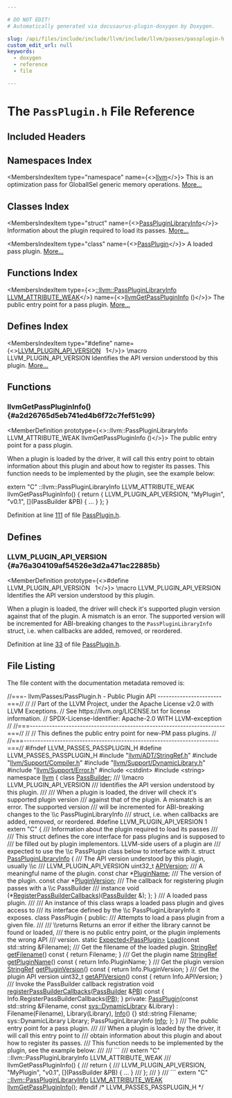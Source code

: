 ```yaml
---

# DO NOT EDIT!
# Automatically generated via docusaurus-plugin-doxygen by Doxygen.

slug: /api/files/include/include/llvm/include/llvm/passes/passplugin-h
custom_edit_url: null
keywords:
  - doxygen
  - reference
  - file

---
```





# The `PassPlugin.h` File Reference

<DoxygenPage pluginConfig={pluginConfig}>



## Included Headers

<IncludesList>
<IncludesListItem
  filePath="llvm/ADT/StringRef.h"
  permalink="/docs/api/files/include/include/llvm/include/llvm/adt/stringref-h"
  isLocal="true" />
<IncludesListItem
  filePath="llvm/Support/Compiler.h"
  permalink="/docs/api/files/include/include/llvm/include/llvm/support/compiler-h"
  isLocal="true" />
<IncludesListItem
  filePath="llvm/Support/DynamicLibrary.h"
  permalink="/docs/api/files/include/include/llvm/include/llvm/support/dynamiclibrary-h"
  isLocal="true" />
<IncludesListItem
  filePath="llvm/Support/Error.h"
  permalink="/docs/api/files/include/include/llvm/include/llvm/support/error-h"
  isLocal="true" />
<IncludesListItem
  filePath="cstdint"
  permalink=""
  isLocal="false" />
<IncludesListItem
  filePath="string"
  permalink=""
  isLocal="false" />
</IncludesList>

## Namespaces Index

<MembersIndex>

<MembersIndexItem
  type="namespace"
  name={<><a href="/docs/api/namespaces/llvm">llvm</a></>}>
This is an optimization pass for GlobalISel generic memory operations. <a href="/docs/api/namespaces/llvm/#details">More...</a>
</MembersIndexItem>

</MembersIndex>

## Classes Index

<MembersIndex>

<MembersIndexItem
  type="struct"
  name={<><a href="/docs/api/structs/llvm/passpluginlibraryinfo">PassPluginLibraryInfo</a></>}>
Information about the plugin required to load its passes. <a href="/docs/api/structs/llvm/passpluginlibraryinfo/#details">More...</a>
</MembersIndexItem>

<MembersIndexItem
  type="class"
  name={<><a href="/docs/api/classes/llvm/passplugin">PassPlugin</a></>}>
A loaded pass plugin. <a href="/docs/api/classes/llvm/passplugin/#details">More...</a>
</MembersIndexItem>

</MembersIndex>

## Functions Index

<MembersIndex>

<MembersIndexItem
  type={<><a href="/docs/api/structs/llvm/passpluginlibraryinfo">::llvm::PassPluginLibraryInfo</a> <a href="/docs/api/files/include/include/llvm/include/llvm/support/compiler-h/#aa874be876d9bf6f48931e94c251734ce">LLVM&#95;ATTRIBUTE&#95;WEAK</a></>}
  name={<><a href="#a2d26765d5eb741ed4b6f72c7fef51c99">llvmGetPassPluginInfo</a> ()</>}>
The public entry point for a pass plugin. <a href="#a2d26765d5eb741ed4b6f72c7fef51c99">More...</a>
</MembersIndexItem>

</MembersIndex>

## Defines Index

<MembersIndex>

<MembersIndexItem
  type="#define"
  name={<><a href="#a76a304109af54526e3d2a471ac22885b">LLVM&#95;PLUGIN&#95;API&#95;VERSION</a>&nbsp;&nbsp;&nbsp;1</>}>
\\macro LLVM&#95;PLUGIN&#95;API&#95;VERSION Identifies the API version understood by this plugin. <a href="#a76a304109af54526e3d2a471ac22885b">More...</a>
</MembersIndexItem>

</MembersIndex>


<SectionDefinition>

## Functions

### llvmGetPassPluginInfo() {#a2d26765d5eb741ed4b6f72c7fef51c99}

<MemberDefinition
  prototype={<>::llvm::PassPluginLibraryInfo LLVM&#95;ATTRIBUTE&#95;WEAK llvmGetPassPluginInfo ()</>}>
The public entry point for a pass plugin.

When a plugin is loaded by the driver, it will call this entry point to obtain information about this plugin and about how to register its passes. This function needs to be implemented by the plugin, see the example below:


<ProgramListing>

<CodeLine><Highlight kind="normal">extern &quot;C&quot; ::llvm::PassPluginLibraryInfo LLVM&#95;ATTRIBUTE&#95;WEAK</Highlight></CodeLine>
<CodeLine><Highlight kind="normal">llvmGetPassPluginInfo() &#123;</Highlight></CodeLine>
<CodeLine><Highlight kind="normal">  return &#123;</Highlight></CodeLine>
<CodeLine><Highlight kind="normal">    LLVM&#95;PLUGIN&#95;API&#95;VERSION, &quot;MyPlugin&quot;, &quot;v0.1&quot;, &#91;&#93;(PassBuilder &amp;PB) &#123; ... &#125;</Highlight></CodeLine>
<CodeLine><Highlight kind="normal">  &#125;;</Highlight></CodeLine>
<CodeLine><Highlight kind="normal">&#125;</Highlight></CodeLine>

</ProgramListing>

Definition at line <a href="#l00111">111</a> of file <a href="/docs/api/files/include/include/llvm/include/llvm/passes/passplugin-h">PassPlugin.h</a>.
</MemberDefinition>

</SectionDefinition>

<SectionDefinition>

## Defines

### LLVM&#95;PLUGIN&#95;API&#95;VERSION {#a76a304109af54526e3d2a471ac22885b}

<MemberDefinition
  prototype={<>#define LLVM&#95;PLUGIN&#95;API&#95;VERSION&nbsp;&nbsp;&nbsp;1</>}>
\\macro LLVM&#95;PLUGIN&#95;API&#95;VERSION Identifies the API version understood by this plugin.

When a plugin is loaded, the driver will check it&#39;s supported plugin version against that of the plugin. A mismatch is an error. The supported version will be incremented for ABI-breaking changes to the <code>PassPluginLibraryInfo</code> struct, i.e. when callbacks are added, removed, or reordered.

Definition at line <a href="#l00033">33</a> of file <a href="/docs/api/files/include/include/llvm/include/llvm/passes/passplugin-h">PassPlugin.h</a>.
</MemberDefinition>

</SectionDefinition>

## File Listing

The file content with the documentation metadata removed is:

<ProgramListing>

<Link id="l00001" /><CodeLine lineNumber="1"><Highlight kind="comment">//===- llvm/Passes/PassPlugin.h - Public Plugin API -----------------------===//</Highlight><Highlight kind="normal"></Highlight></CodeLine>
<Link id="l00002" /><CodeLine lineNumber="2"><Highlight kind="normal"></Highlight><Highlight kind="comment">//</Highlight><Highlight kind="normal"></Highlight></CodeLine>
<Link id="l00003" /><CodeLine lineNumber="3"><Highlight kind="normal"></Highlight><Highlight kind="comment">// Part of the LLVM Project, under the Apache License v2.0 with LLVM Exceptions.</Highlight><Highlight kind="normal"></Highlight></CodeLine>
<Link id="l00004" /><CodeLine lineNumber="4"><Highlight kind="normal"></Highlight><Highlight kind="comment">// See https://llvm.org/LICENSE.txt for license information.</Highlight><Highlight kind="normal"></Highlight></CodeLine>
<Link id="l00005" /><CodeLine lineNumber="5"><Highlight kind="normal"></Highlight><Highlight kind="comment">// SPDX-License-Identifier: Apache-2.0 WITH LLVM-exception</Highlight><Highlight kind="normal"></Highlight></CodeLine>
<Link id="l00006" /><CodeLine lineNumber="6"><Highlight kind="normal"></Highlight><Highlight kind="comment">//</Highlight><Highlight kind="normal"></Highlight></CodeLine>
<Link id="l00007" /><CodeLine lineNumber="7"><Highlight kind="normal"></Highlight><Highlight kind="comment">//===----------------------------------------------------------------------===//</Highlight><Highlight kind="normal"></Highlight></CodeLine>
<Link id="l00008" /><CodeLine lineNumber="8"><Highlight kind="normal"></Highlight><Highlight kind="comment">//</Highlight><Highlight kind="normal"></Highlight></CodeLine>
<Link id="l00009" /><CodeLine lineNumber="9"><Highlight kind="normal"></Highlight><Highlight kind="comment">// This defines the public entry point for new-PM pass plugins.</Highlight><Highlight kind="normal"></Highlight></CodeLine>
<Link id="l00010" /><CodeLine lineNumber="10"><Highlight kind="normal"></Highlight><Highlight kind="comment">//</Highlight><Highlight kind="normal"></Highlight></CodeLine>
<Link id="l00011" /><CodeLine lineNumber="11"><Highlight kind="normal"></Highlight><Highlight kind="comment">//===----------------------------------------------------------------------===//</Highlight><Highlight kind="normal"></Highlight></CodeLine>
<Link id="l00012" /><CodeLine lineNumber="12"><Highlight kind="normal"></Highlight></CodeLine>
<Link id="l00013" /><CodeLine lineNumber="13"><Highlight kind="normal"></Highlight><Highlight kind="preprocessor">#ifndef LLVM&#95;PASSES&#95;PASSPLUGIN&#95;H</Highlight><Highlight kind="normal"></Highlight></CodeLine>
<Link id="l00014" /><CodeLine lineNumber="14"><Highlight kind="normal"></Highlight><Highlight kind="preprocessor">#define LLVM&#95;PASSES&#95;PASSPLUGIN&#95;H</Highlight><Highlight kind="normal"></Highlight></CodeLine>
<Link id="l00015" /><CodeLine lineNumber="15"><Highlight kind="normal"></Highlight></CodeLine>
<Link id="l00016" /><CodeLine lineNumber="16"><Highlight kind="normal"></Highlight><Highlight kind="preprocessor">#include &quot;<a href="/docs/api/files/include/include/llvm/include/llvm/adt/stringref-h">llvm/ADT/StringRef.h</a>&quot;</Highlight><Highlight kind="normal"></Highlight></CodeLine>
<Link id="l00017" /><CodeLine lineNumber="17"><Highlight kind="normal"></Highlight><Highlight kind="preprocessor">#include &quot;<a href="/docs/api/files/include/include/llvm/include/llvm/support/compiler-h">llvm/Support/Compiler.h</a>&quot;</Highlight><Highlight kind="normal"></Highlight></CodeLine>
<Link id="l00018" /><CodeLine lineNumber="18"><Highlight kind="normal"></Highlight><Highlight kind="preprocessor">#include &quot;<a href="/docs/api/files/include/include/llvm/include/llvm/support/dynamiclibrary-h">llvm/Support/DynamicLibrary.h</a>&quot;</Highlight><Highlight kind="normal"></Highlight></CodeLine>
<Link id="l00019" /><CodeLine lineNumber="19"><Highlight kind="normal"></Highlight><Highlight kind="preprocessor">#include &quot;<a href="/docs/api/files/include/include/llvm/include/llvm/support/error-h">llvm/Support/Error.h</a>&quot;</Highlight><Highlight kind="normal"></Highlight></CodeLine>
<Link id="l00020" /><CodeLine lineNumber="20"><Highlight kind="normal"></Highlight><Highlight kind="preprocessor">#include &lt;cstdint&gt;</Highlight><Highlight kind="normal"></Highlight></CodeLine>
<Link id="l00021" /><CodeLine lineNumber="21"><Highlight kind="normal"></Highlight><Highlight kind="preprocessor">#include &lt;string&gt;</Highlight><Highlight kind="normal"></Highlight></CodeLine>
<Link id="l00022" /><CodeLine lineNumber="22"><Highlight kind="normal"></Highlight></CodeLine>
<Link id="l00023" /><CodeLine lineNumber="23"><Highlight kind="normal"></Highlight><Highlight kind="keyword">namespace </Highlight><Highlight kind="normal"><a href="/docs/api/namespaces/llvm">llvm</a> &#123;</Highlight></CodeLine>
<Link id="l00024" /><CodeLine lineNumber="24"><Highlight kind="normal"></Highlight><Highlight kind="keyword">class </Highlight><Highlight kind="normal"><a href="/docs/api/classes/llvm/passbuilder">PassBuilder</a>;</Highlight></CodeLine>
<Link id="l00025" /><CodeLine lineNumber="25"><Highlight kind="normal"></Highlight><Highlight kind="comment"></Highlight></CodeLine>
<Link id="l00026" /><CodeLine lineNumber="26"><Highlight kind="comment">/// \\macro LLVM&#95;PLUGIN&#95;API&#95;VERSION</Highlight></CodeLine>
<Link id="l00027" /><CodeLine lineNumber="27"><Highlight kind="comment">/// Identifies the API version understood by this plugin.</Highlight></CodeLine>
<Link id="l00028" /><CodeLine lineNumber="28"><Highlight kind="comment">///</Highlight></CodeLine>
<Link id="l00029" /><CodeLine lineNumber="29"><Highlight kind="comment">/// When a plugin is loaded, the driver will check it&#39;s supported plugin version</Highlight></CodeLine>
<Link id="l00030" /><CodeLine lineNumber="30"><Highlight kind="comment">/// against that of the plugin. A mismatch is an error. The supported version</Highlight></CodeLine>
<Link id="l00031" /><CodeLine lineNumber="31"><Highlight kind="comment">/// will be incremented for ABI-breaking changes to the \\c PassPluginLibraryInfo</Highlight></CodeLine>
<Link id="l00032" /><CodeLine lineNumber="32"><Highlight kind="comment">/// struct, i.e. when callbacks are added, removed, or reordered.</Highlight><Highlight kind="normal"></Highlight></CodeLine>
<Link id="l00033" /><CodeLine lineNumber="33" lineLink="#a76a304109af54526e3d2a471ac22885b"><Highlight kind="normal"></Highlight><Highlight kind="preprocessor">#define LLVM&#95;PLUGIN&#95;API&#95;VERSION 1</Highlight><Highlight kind="normal"></Highlight></CodeLine>
<Link id="l00034" /><CodeLine lineNumber="34"><Highlight kind="normal"></Highlight></CodeLine>
<Link id="l00035" /><CodeLine lineNumber="35"><Highlight kind="normal"></Highlight><Highlight kind="keyword">extern</Highlight><Highlight kind="normal"> </Highlight><Highlight kind="stringliteral">&quot;C&quot;</Highlight><Highlight kind="normal"> &#123;</Highlight><Highlight kind="comment"></Highlight></CodeLine>
<Link id="l00036" /><CodeLine lineNumber="36"><Highlight kind="comment">/// Information about the plugin required to load its passes</Highlight></CodeLine>
<Link id="l00037" /><CodeLine lineNumber="37"><Highlight kind="comment">///</Highlight></CodeLine>
<Link id="l00038" /><CodeLine lineNumber="38"><Highlight kind="comment">/// This struct defines the core interface for pass plugins and is supposed to</Highlight></CodeLine>
<Link id="l00039" /><CodeLine lineNumber="39"><Highlight kind="comment">/// be filled out by plugin implementors. LLVM-side users of a plugin are</Highlight></CodeLine>
<Link id="l00040" /><CodeLine lineNumber="40"><Highlight kind="comment">/// expected to use the \\c PassPlugin class below to interface with it.</Highlight><Highlight kind="normal"></Highlight></CodeLine>
<Link id="l00041" /><CodeLine lineNumber="41" lineLink="/docs/api/structs/llvm/passpluginlibraryinfo"><Highlight kind="normal"></Highlight><Highlight kind="keyword">struct </Highlight><Highlight kind="normal"><a href="/docs/api/structs/llvm/passpluginlibraryinfo">PassPluginLibraryInfo</a> &#123;</Highlight><Highlight kind="comment"></Highlight></CodeLine>
<Link id="l00042" /><CodeLine lineNumber="42"><Highlight kind="comment">  /// The API version understood by this plugin, usually \\c</Highlight></CodeLine>
<Link id="l00043" /><CodeLine lineNumber="43"><Highlight kind="comment">  /// LLVM&#95;PLUGIN&#95;API&#95;VERSION</Highlight><Highlight kind="normal"></Highlight></CodeLine>
<Link id="l00044" /><CodeLine lineNumber="44" lineLink="/docs/api/structs/llvm/passpluginlibraryinfo/#a2dc3ec55b672cefc52e3e18b94c40db5"><Highlight kind="normal">  uint32&#95;t <a href="/docs/api/structs/llvm/passpluginlibraryinfo/#a2dc3ec55b672cefc52e3e18b94c40db5">APIVersion</a>;</Highlight><Highlight kind="comment"></Highlight></CodeLine>
<Link id="l00045" /><CodeLine lineNumber="45"><Highlight kind="comment">  /// A meaningful name of the plugin.</Highlight><Highlight kind="normal"></Highlight></CodeLine>
<Link id="l00046" /><CodeLine lineNumber="46" lineLink="/docs/api/structs/llvm/passpluginlibraryinfo/#a135291521c79bd085abf48a18edef317"><Highlight kind="normal">  </Highlight><Highlight kind="keyword">const</Highlight><Highlight kind="normal"> </Highlight><Highlight kind="keywordtype">char</Highlight><Highlight kind="normal"> &#42;<a href="/docs/api/structs/llvm/passpluginlibraryinfo/#a135291521c79bd085abf48a18edef317">PluginName</a>;</Highlight><Highlight kind="comment"></Highlight></CodeLine>
<Link id="l00047" /><CodeLine lineNumber="47"><Highlight kind="comment">  /// The version of the plugin.</Highlight><Highlight kind="normal"></Highlight></CodeLine>
<Link id="l00048" /><CodeLine lineNumber="48" lineLink="/docs/api/structs/llvm/passpluginlibraryinfo/#acd6eb70c00b52cdcf777211111ec5b89"><Highlight kind="normal">  </Highlight><Highlight kind="keyword">const</Highlight><Highlight kind="normal"> </Highlight><Highlight kind="keywordtype">char</Highlight><Highlight kind="normal"> &#42;<a href="/docs/api/structs/llvm/passpluginlibraryinfo/#acd6eb70c00b52cdcf777211111ec5b89">PluginVersion</a>;</Highlight></CodeLine>
<Link id="l00049" /><CodeLine lineNumber="49"><Highlight kind="normal"></Highlight><Highlight kind="comment"></Highlight></CodeLine>
<Link id="l00050" /><CodeLine lineNumber="50"><Highlight kind="comment">  /// The callback for registering plugin passes with a \\c PassBuilder</Highlight></CodeLine>
<Link id="l00051" /><CodeLine lineNumber="51"><Highlight kind="comment">  /// instance</Highlight><Highlight kind="normal"></Highlight></CodeLine>
<Link id="l00052" /><CodeLine lineNumber="52" lineLink="/docs/api/structs/llvm/passpluginlibraryinfo/#a9441b9616c2cc926275d955d8dfe6ccc"><Highlight kind="normal">  void (&#42;<a href="/docs/api/structs/llvm/passpluginlibraryinfo/#a9441b9616c2cc926275d955d8dfe6ccc">RegisterPassBuilderCallbacks</a>)(<a href="/docs/api/classes/llvm/passbuilder">PassBuilder</a> &amp;);</Highlight></CodeLine>
<Link id="l00053" /><CodeLine lineNumber="53"><Highlight kind="normal">&#125;;</Highlight></CodeLine>
<Link id="l00054" /><CodeLine lineNumber="54"><Highlight kind="normal">&#125;</Highlight></CodeLine>
<Link id="l00055" /><CodeLine lineNumber="55"><Highlight kind="normal"></Highlight><Highlight kind="comment"></Highlight></CodeLine>
<Link id="l00056" /><CodeLine lineNumber="56"><Highlight kind="comment">/// A loaded pass plugin.</Highlight></CodeLine>
<Link id="l00057" /><CodeLine lineNumber="57"><Highlight kind="comment">///</Highlight></CodeLine>
<Link id="l00058" /><CodeLine lineNumber="58"><Highlight kind="comment">/// An instance of this class wraps a loaded pass plugin and gives access to</Highlight></CodeLine>
<Link id="l00059" /><CodeLine lineNumber="59"><Highlight kind="comment">/// its interface defined by the \\c PassPluginLibraryInfo it exposes.</Highlight><Highlight kind="normal"></Highlight></CodeLine>
<Link id="l00060" /><CodeLine lineNumber="60" lineLink="/docs/api/classes/llvm/passplugin"><Highlight kind="normal"></Highlight><Highlight kind="keyword">class </Highlight><Highlight kind="normal">PassPlugin &#123;</Highlight></CodeLine>
<Link id="l00061" /><CodeLine lineNumber="61"><Highlight kind="normal"></Highlight><Highlight kind="keyword">public</Highlight><Highlight kind="normal">:</Highlight><Highlight kind="comment"></Highlight></CodeLine>
<Link id="l00062" /><CodeLine lineNumber="62"><Highlight kind="comment">  /// Attempts to load a pass plugin from a given file.</Highlight></CodeLine>
<Link id="l00063" /><CodeLine lineNumber="63"><Highlight kind="comment">  ///</Highlight></CodeLine>
<Link id="l00064" /><CodeLine lineNumber="64"><Highlight kind="comment">  /// \\returns Returns an error if either the library cannot be found or loaded,</Highlight></CodeLine>
<Link id="l00065" /><CodeLine lineNumber="65"><Highlight kind="comment">  /// there is no public entry point, or the plugin implements the wrong API</Highlight></CodeLine>
<Link id="l00066" /><CodeLine lineNumber="66"><Highlight kind="comment">  /// version.</Highlight><Highlight kind="normal"></Highlight></CodeLine>
<Link id="l00067" /><CodeLine lineNumber="67"><Highlight kind="normal">  </Highlight><Highlight kind="keyword">static</Highlight><Highlight kind="normal"> <a href="/docs/api/classes/llvm/expected">Expected&lt;PassPlugin&gt;</a> <a href="/docs/api/classes/llvm/passplugin/#a16bba9d356b9f317678e118c6de531da">Load</a>(</Highlight><Highlight kind="keyword">const</Highlight><Highlight kind="normal"> std::string &amp;Filename);</Highlight></CodeLine>
<Link id="l00068" /><CodeLine lineNumber="68"><Highlight kind="normal"></Highlight><Highlight kind="comment"></Highlight></CodeLine>
<Link id="l00069" /><CodeLine lineNumber="69"><Highlight kind="comment">  /// Get the filename of the loaded plugin.</Highlight><Highlight kind="normal"></Highlight></CodeLine>
<Link id="l00070" /><CodeLine lineNumber="70" lineLink="/docs/api/classes/llvm/passplugin/#afc1e01f7cf12c65d774da66f9e9d35ca"><Highlight kind="normal">  <a href="/docs/api/classes/llvm/stringref">StringRef</a> <a href="/docs/api/classes/llvm/passplugin/#afc1e01f7cf12c65d774da66f9e9d35ca">getFilename</a>()</Highlight><Highlight kind="keyword"> const </Highlight><Highlight kind="normal">&#123; </Highlight><Highlight kind="keywordflow">return</Highlight><Highlight kind="normal"> Filename; &#125;</Highlight></CodeLine>
<Link id="l00071" /><CodeLine lineNumber="71"><Highlight kind="normal"></Highlight><Highlight kind="comment"></Highlight></CodeLine>
<Link id="l00072" /><CodeLine lineNumber="72"><Highlight kind="comment">  /// Get the plugin name</Highlight><Highlight kind="normal"></Highlight></CodeLine>
<Link id="l00073" /><CodeLine lineNumber="73" lineLink="/docs/api/classes/llvm/passplugin/#acf034c6137f15be9a65cc29e64acf6f1"><Highlight kind="normal">  <a href="/docs/api/classes/llvm/stringref">StringRef</a> <a href="/docs/api/classes/llvm/passplugin/#acf034c6137f15be9a65cc29e64acf6f1">getPluginName</a>()</Highlight><Highlight kind="keyword"> const </Highlight><Highlight kind="normal">&#123; </Highlight><Highlight kind="keywordflow">return</Highlight><Highlight kind="normal"> Info.PluginName; &#125;</Highlight></CodeLine>
<Link id="l00074" /><CodeLine lineNumber="74"><Highlight kind="normal"></Highlight><Highlight kind="comment"></Highlight></CodeLine>
<Link id="l00075" /><CodeLine lineNumber="75"><Highlight kind="comment">  /// Get the plugin version</Highlight><Highlight kind="normal"></Highlight></CodeLine>
<Link id="l00076" /><CodeLine lineNumber="76" lineLink="/docs/api/classes/llvm/passplugin/#a8e4bcd7bb809b6ee2774a6aa66a254c6"><Highlight kind="normal">  <a href="/docs/api/classes/llvm/stringref">StringRef</a> <a href="/docs/api/classes/llvm/passplugin/#a8e4bcd7bb809b6ee2774a6aa66a254c6">getPluginVersion</a>()</Highlight><Highlight kind="keyword"> const </Highlight><Highlight kind="normal">&#123; </Highlight><Highlight kind="keywordflow">return</Highlight><Highlight kind="normal"> Info.PluginVersion; &#125;</Highlight></CodeLine>
<Link id="l00077" /><CodeLine lineNumber="77"><Highlight kind="normal"></Highlight><Highlight kind="comment"></Highlight></CodeLine>
<Link id="l00078" /><CodeLine lineNumber="78"><Highlight kind="comment">  /// Get the plugin API version</Highlight><Highlight kind="normal"></Highlight></CodeLine>
<Link id="l00079" /><CodeLine lineNumber="79" lineLink="/docs/api/classes/llvm/passplugin/#a284cf5ea5cc14aff9376b848e75479e9"><Highlight kind="normal">  uint32&#95;t <a href="/docs/api/classes/llvm/passplugin/#a284cf5ea5cc14aff9376b848e75479e9">getAPIVersion</a>()</Highlight><Highlight kind="keyword"> const </Highlight><Highlight kind="normal">&#123; </Highlight><Highlight kind="keywordflow">return</Highlight><Highlight kind="normal"> Info.APIVersion; &#125;</Highlight></CodeLine>
<Link id="l00080" /><CodeLine lineNumber="80"><Highlight kind="normal"></Highlight><Highlight kind="comment"></Highlight></CodeLine>
<Link id="l00081" /><CodeLine lineNumber="81"><Highlight kind="comment">  /// Invoke the PassBuilder callback registration</Highlight><Highlight kind="normal"></Highlight></CodeLine>
<Link id="l00082" /><CodeLine lineNumber="82" lineLink="/docs/api/classes/llvm/passplugin/#a4527a2b697878c3dc1017ab1793664b1"><Highlight kind="normal">  </Highlight><Highlight kind="keywordtype">void</Highlight><Highlight kind="normal"> <a href="/docs/api/classes/llvm/passplugin/#a4527a2b697878c3dc1017ab1793664b1">registerPassBuilderCallbacks</a>(<a href="/docs/api/classes/llvm/passbuilder">PassBuilder</a> &amp;<a href="/docs/api/files/lib/lib/passes/passbuilderbindings-cpp/#afd1501c49c84f3addfd108c2484f5674">PB</a>)</Highlight><Highlight kind="keyword"> const </Highlight><Highlight kind="normal">&#123;</Highlight></CodeLine>
<Link id="l00083" /><CodeLine lineNumber="83"><Highlight kind="normal">    Info.RegisterPassBuilderCallbacks(<a href="/docs/api/files/lib/lib/passes/passbuilderbindings-cpp/#afd1501c49c84f3addfd108c2484f5674">PB</a>);</Highlight></CodeLine>
<Link id="l00084" /><CodeLine lineNumber="84"><Highlight kind="normal">  &#125;</Highlight></CodeLine>
<Link id="l00085" /><CodeLine lineNumber="85"><Highlight kind="normal"></Highlight></CodeLine>
<Link id="l00086" /><CodeLine lineNumber="86"><Highlight kind="normal"></Highlight><Highlight kind="keyword">private</Highlight><Highlight kind="normal">:</Highlight></CodeLine>
<Link id="l00087" /><CodeLine lineNumber="87"><Highlight kind="normal">  <a href="/docs/api/classes/llvm/passplugin">PassPlugin</a>(</Highlight><Highlight kind="keyword">const</Highlight><Highlight kind="normal"> std::string &amp;Filename, </Highlight><Highlight kind="keyword">const</Highlight><Highlight kind="normal"> <a href="/docs/api/classes/llvm/sys/dynamiclibrary">sys::DynamicLibrary</a> &amp;Library)</Highlight></CodeLine>
<Link id="l00088" /><CodeLine lineNumber="88"><Highlight kind="normal">      : Filename(Filename), Library(Library), <a href="/docs/api/files/lib/lib/codegen/lib/codegen/globalisel/cseinfo-cpp/#a75f8a8519c2c9b30e7c06dc5e256fffa">Info</a>() &#123;&#125;</Highlight></CodeLine>
<Link id="l00089" /><CodeLine lineNumber="89"><Highlight kind="normal"></Highlight></CodeLine>
<Link id="l00090" /><CodeLine lineNumber="90"><Highlight kind="normal">  std::string Filename;</Highlight></CodeLine>
<Link id="l00091" /><CodeLine lineNumber="91"><Highlight kind="normal">  sys::DynamicLibrary Library;</Highlight></CodeLine>
<Link id="l00092" /><CodeLine lineNumber="92"><Highlight kind="normal">  PassPluginLibraryInfo <a href="/docs/api/files/lib/lib/codegen/lib/codegen/globalisel/cseinfo-cpp/#a75f8a8519c2c9b30e7c06dc5e256fffa">Info</a>;</Highlight></CodeLine>
<Link id="l00093" /><CodeLine lineNumber="93"><Highlight kind="normal">&#125;;</Highlight></CodeLine>
<Link id="l00094" /><CodeLine lineNumber="94"><Highlight kind="normal">&#125;</Highlight></CodeLine>
<Link id="l00095" /><CodeLine lineNumber="95"><Highlight kind="normal"></Highlight><Highlight kind="comment"></Highlight></CodeLine>
<Link id="l00096" /><CodeLine lineNumber="96"><Highlight kind="comment">/// The public entry point for a pass plugin.</Highlight></CodeLine>
<Link id="l00097" /><CodeLine lineNumber="97"><Highlight kind="comment">///</Highlight></CodeLine>
<Link id="l00098" /><CodeLine lineNumber="98"><Highlight kind="comment">/// When a plugin is loaded by the driver, it will call this entry point to</Highlight></CodeLine>
<Link id="l00099" /><CodeLine lineNumber="99"><Highlight kind="comment">/// obtain information about this plugin and about how to register its passes.</Highlight></CodeLine>
<Link id="l00100" /><CodeLine lineNumber="100"><Highlight kind="comment">/// This function needs to be implemented by the plugin, see the example below:</Highlight></CodeLine>
<Link id="l00101" /><CodeLine lineNumber="101"><Highlight kind="comment">///</Highlight></CodeLine>
<Link id="l00102" /><CodeLine lineNumber="102"><Highlight kind="comment">/// &#96;&#96;&#96;</Highlight></CodeLine>
<Link id="l00103" /><CodeLine lineNumber="103"><Highlight kind="comment">/// extern &quot;C&quot; ::llvm::PassPluginLibraryInfo LLVM&#95;ATTRIBUTE&#95;WEAK</Highlight></CodeLine>
<Link id="l00104" /><CodeLine lineNumber="104"><Highlight kind="comment">/// llvmGetPassPluginInfo() &#123;</Highlight></CodeLine>
<Link id="l00105" /><CodeLine lineNumber="105"><Highlight kind="comment">///   return &#123;</Highlight></CodeLine>
<Link id="l00106" /><CodeLine lineNumber="106"><Highlight kind="comment">///     LLVM&#95;PLUGIN&#95;API&#95;VERSION, &quot;MyPlugin&quot;, &quot;v0.1&quot;, &#91;&#93;(PassBuilder &amp;PB) &#123; ... &#125;</Highlight></CodeLine>
<Link id="l00107" /><CodeLine lineNumber="107"><Highlight kind="comment">///   &#125;;</Highlight></CodeLine>
<Link id="l00108" /><CodeLine lineNumber="108"><Highlight kind="comment">/// &#125;</Highlight></CodeLine>
<Link id="l00109" /><CodeLine lineNumber="109"><Highlight kind="comment">/// &#96;&#96;&#96;</Highlight><Highlight kind="normal"></Highlight></CodeLine>
<Link id="l00110" /><CodeLine lineNumber="110"><Highlight kind="normal"></Highlight><Highlight kind="keyword">extern</Highlight><Highlight kind="normal"> </Highlight><Highlight kind="stringliteral">&quot;C&quot;</Highlight><Highlight kind="normal"> <a href="/docs/api/structs/llvm/passpluginlibraryinfo">::llvm::PassPluginLibraryInfo</a> <a href="/docs/api/files/include/include/llvm/include/llvm/support/compiler-h/#aa874be876d9bf6f48931e94c251734ce">LLVM&#95;ATTRIBUTE&#95;WEAK</a></Highlight></CodeLine>
<Link id="l00111" /><CodeLine lineNumber="111" lineLink="#a2d26765d5eb741ed4b6f72c7fef51c99"><Highlight kind="normal"><a href="#a2d26765d5eb741ed4b6f72c7fef51c99">llvmGetPassPluginInfo</a>();</Highlight></CodeLine>
<Link id="l00112" /><CodeLine lineNumber="112"><Highlight kind="normal"></Highlight></CodeLine>
<Link id="l00113" /><CodeLine lineNumber="113"><Highlight kind="normal"></Highlight><Highlight kind="preprocessor">#endif </Highlight><Highlight kind="comment">/&#42; LLVM&#95;PASSES&#95;PASSPLUGIN&#95;H &#42;/</Highlight><Highlight kind="preprocessor"></Highlight></CodeLine>

</ProgramListing>

</DoxygenPage>
